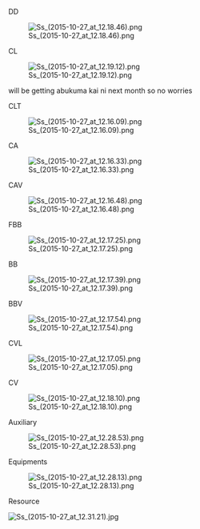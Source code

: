 DD

[[File:Ss_(2015-10-27_at_12.18.46).png|left]]







































CL

[[File:Ss_(2015-10-27_at_12.19.12).png|left]]



















will be getting abukuma kai ni next month so no worries 

CLT

[[File:Ss_(2015-10-27_at_12.16.09).png|left]]







CA

[[File:Ss_(2015-10-27_at_12.16.33).png|left]]















CAV

[[File:Ss_(2015-10-27_at_12.16.48).png|left]]







FBB

[[File:Ss_(2015-10-27_at_12.17.25).png|left]]











BB

[[File:Ss_(2015-10-27_at_12.17.39).png|left]]









BBV

[[File:Ss_(2015-10-27_at_12.17.54).png|left]]







CVL

[[File:Ss_(2015-10-27_at_12.17.05).png|left]]











CV

[[File:Ss_(2015-10-27_at_12.18.10).png|left]]











Auxiliary

[[File:Ss_(2015-10-27_at_12.28.53).png|left]]









Equipments 

[[File:Ss_(2015-10-27_at_12.28.13).png|left]]









































Resource

[[File:Ss_(2015-10-27_at_12.31.21).jpg|left]]<ac_metadata title="Can i clear Fall HARD?"> </ac_metadata>
